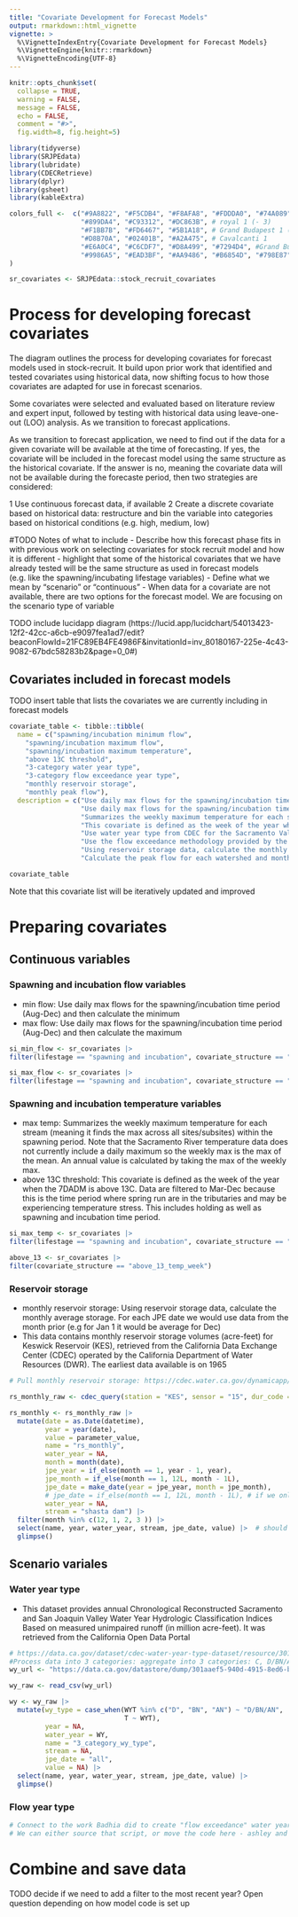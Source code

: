 ```yaml
---
title: "Covariate Development for Forecast Models"
output: rmarkdown::html_vignette
vignette: >
  %\VignetteIndexEntry{Covariate Development for Forecast Models}
  %\VignetteEngine{knitr::rmarkdown}
  %\VignetteEncoding{UTF-8}
---
```


```r
knitr::opts_chunk$set(
  collapse = TRUE,
  warning = FALSE, 
  message = FALSE,
  echo = FALSE,
  comment = "#>", 
  fig.width=8, fig.height=5)

library(tidyverse)
library(SRJPEdata)
library(lubridate)
library(CDECRetrieve)
library(dplyr)
library(gsheet)
library(kableExtra)

colors_full <-  c("#9A8822", "#F5CDB4", "#F8AFA8", "#FDDDA0", "#74A089", #Royal 2
                  "#899DA4", "#C93312", "#DC863B", # royal 1 (- 3)
                  "#F1BB7B", "#FD6467", "#5B1A18", # Grand Budapest 1 (-4)
                  "#D8B70A", "#02401B", "#A2A475", # Cavalcanti 1
                  "#E6A0C4", "#C6CDF7", "#D8A499", "#7294D4", #Grand Budapest 2
                  "#9986A5", "#EAD3BF", "#AA9486", "#B6854D", "#798E87" # Isle of dogs 2 altered slightly
)

sr_covariates <- SRJPEdata::stock_recruit_covariates
```

# Process for developing forecast covariates

The diagram outlines the process for developing covariates for forecast models used in stock-recruit. It build upon prior work that identified and tested covariates using historical data, now shifting focus to how those covariates are adapted for use in forecast scenarios.

Some covariates were selected and evaluated based on literature review and expert input, followed by testing with historical data using leave-one-out (LOO) analysis. As we transition to forecast applications.

As we transition to forecast application, we need to find out if the data for a given covariate will be available at the time of forecasting. If yes, the covariate will be included in the forecast model using the same structure as the historical covariate. If the answer is no, meaning the covariate data will not be available during the forecaste period, then two strategies are considered:

  1 Use continuous forecast data, if available
  2 Create a discrete covariate based on historical data: restructure and bin the variable into categories based on historical conditions (e.g. high, medium, low)

#TODO Notes of what to include
- Describe how this forecast phase fits in with previous work on selecting covariates for stock recruit model and how it is different 
- highlight that some of the historical covariates that we have already tested will be the same structure as used in forecast models (e.g. like the spawning/incubating lifestage variables)
- Define what we mean by "scenario" or "continuous"
- When data for a covariate are not available, there are two options for the forecast model. We are focusing on the scenario type of variable

TODO include lucidapp diagram (https://lucid.app/lucidchart/54013423-12f2-42cc-a6cb-e9097fea1ad7/edit?beaconFlowId=21FC89EB4FE4986F&invitationId=inv_80180167-225e-4c43-9082-67bdc58283b2&page=0_0#)

## Covariates included in forecast models

TODO insert table that lists the covariates we are currently including in forecast models


```r
covariate_table <- tibble::tibble(
  name = c("spawning/incubation minimum flow",
    "spawning/incubation maximum flow",
    "spawning/incubation maximum temperature",
    "above 13C threshold",
    "3-category water year type", 
    "3-category flow exceedance year type",
    "monthly reservoir storage",
    "monthly peak flow"),
  description = c("Use daily max flows for the spawning/incubation time period (Aug-Dec) and then calculate the minimum. This variable is available for all 4 time periods and would be the same because we are using data from the previous Aug-Dec.",
                  "Use daily max flows for the spawning/incubation time period (Aug-Dec) and then calculate the maximum. This variable is available for all 4 time periods and would be the same because we are using data from the previous Aug-Dec.",
                  "Summarizes the weekly maximum temperature for each stream (meaning it finds the max across all sites/subsites) within the spawning period. Note that the Sacramento River temperature data does not currently include a daily maximum so the weekly max is the max of the mean. An annual value is calculated by taking the max of the weekly max. This variable is available for all 4 time periods and would be the same because we are using data from the previous Aug-Dec.",
                  "This covariate is defined as the week of the year when the 7DADM is above 13C. Data are filtered to Mar-Dec because this is the time period where spring run are in the tributaries and may be experiencing temperature stress.\nNote, we currently do not have max daily temperatures for the Sacramento so mainstem is not included. This variable is available for all 4 time periods and would be the same because we are using data from the previous Aug-Dec.",
                  "Use water year type from CDEC for the Sacramento Valley and aggregate into 3 categories: C, D/BN/AN, W. This is a scenario based covariate meaning we do not need any data for the forecast. All 3 categories would be run for the forecast.",
                  "Use the flow exceedance methodology provided by the CDFW Instream Flow team (find mean annual flow by water year for each stream and rank the water years where the top 33% are wet, middle are average, bottom are dry) to categorize years for each stream into 3 categories: wet, average, dry",
                  "Using reservoir storage data, calculate the monthly max storage. For each JPE date we would use data from the month prior (e.g for Jan 1 it would be average for Dec)",
                  "Calculate the peak flow for each watershed and month. This would be different based on JPE date"))

covariate_table
```

Note that this covariate list will be iteratively updated and improved

# Preparing covariates

## Continuous variables

### Spawning and incubation flow variables

- min flow: Use daily max flows for the spawning/incubation time period (Aug-Dec) and then calculate the minimum
- max flow: Use daily max flows for the spawning/incubation time period (Aug-Dec) and then calculate the maximum

```r
si_min_flow <- sr_covariates |> 
filter(lifestage == "spawning and incubation", covariate_structure == "min_flow")

si_max_flow <- sr_covariates |> 
filter(lifestage == "spawning and incubation", covariate_structure == "max_flow")
```

### Spawning and incubation temperature variables

- max temp: Summarizes the weekly maximum temperature for each stream (meaning it finds the max across all sites/subsites) within the spawning period. Note that the Sacramento River temperature data does not currently include a daily maximum so the weekly max is the max of the mean. An annual value is calculated by taking the max of the weekly max.
- above 13C threshold: This covariate is defined as the week of the year when the 7DADM is above 13C. Data are filtered to Mar-Dec because this is the time period where spring run are in the tributaries and may be experiencing temperature stress. This includes holding as well as spawning and incubation time period.

```r
si_max_temp <- sr_covariates |> 
filter(lifestage == "spawning and incubation", covariate_structure == "weekly_max_temp_max")

above_13 <- sr_covariates |> 
filter(covariate_structure == "above_13_temp_week")
```

### Reservoir storage

- monthly reservoir storage: Using reservoir storage data, calculate the monthly average storage. For each JPE date we would use data from the month prior (e.g for Jan 1 it would be average for Dec)
- This data contains monthly reservoir storage volumes (acre-feet) for Keswick Reservoir (KES), retrieved from the California Data Exchange Center (CDEC) operated by the California Department of Water Resources (DWR). The earliest data available is on 1965

```r
# Pull monthly reservoir storage: https://cdec.water.ca.gov/dynamicapp/QueryMonthly?s=KES

rs_monthly_raw <- cdec_query(station = "KES", sensor = "15", dur_code = "M", start_date = "1965-10-01")

rs_monthly <- rs_monthly_raw |> 
  mutate(date = as.Date(datetime),
         year = year(date),
         value = parameter_value,
         name = "rs_monthly",
         water_year = NA,
         month = month(date),
         jpe_year = if_else(month == 1, year - 1, year),
         jpe_month = if_else(month == 1, 12L, month - 1L),
         jpe_date = make_date(year = jpe_year, month = jpe_month),
         # jpe_date = if_else(month == 1, 12L, month - 1L), # if we only want the month
         water_year = NA,
         stream = "shasta dam") |> 
  filter(month %in% c(12, 1, 2, 3 )) |> 
  select(name, year, water_year, stream, jpe_date, value) |>  # should we add month as well?
  glimpse()

```

## Scenario variales

### Water year type

  - This dataset provides annual Chronological Reconstructed Sacramento and San Joaquin Valley Water Year Hydrologic Classification Indices Based on measured unimpaired runoff (in million acre-feet). It was retrieved from the California Open Data Portal
  
```r
# https://data.ca.gov/dataset/cdec-water-year-type-dataset/resource/301aaef5-940d-4915-8ed6-baada4e101f5). Add on more recent years (need to find where best to pull 2023-2025)
#Process data into 3 categories: aggregate into 3 categories: C, D/BN/AN, W
wy_url <- "https://data.ca.gov/datastore/dump/301aaef5-940d-4915-8ed6-baada4e101f5?format=csv"

wy_raw <- read_csv(wy_url)

wy <- wy_raw |> 
  mutate(wy_type = case_when(WYT %in% c("D", "BN", "AN") ~ "D/BN/AN",
                             T ~ WYT),
         year = NA,
         water_year = WY,
         name = "3_category_wy_type",
         stream = NA,
         jpe_date = "all",
         value = NA) |>
  select(name, year, water_year, stream, jpe_date, value) |> 
  glimpse()
```

### Flow year type

```r
# Connect to the work Badhia did to create "flow exceedance" water year types based on CDFW calculations
# We can either source that script, or move the code here - ashley and badhia to discuss


```



# Combine and save data

TODO decide if we need to add a filter to the most recent year? Open question depending on how model code is set up